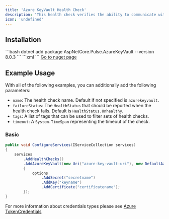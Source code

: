 ```yaml
---
title: 'Azure KeyVault Health Check'
description: 'This health check verifies the ability to communicate with Azure Key Vault and the existence of some secrets, keys and certificates. For more information about Azure Key Vault check the [Azure KeyVault Microsoft Site](https://azure.microsoft.com/en-us/services/key-vault/)'
icon: 'undefined'
---
```


## Installation

<Tabs>
  <Tab title=".NET CLI">
    ```bash
    dotnet add package AspNetCore.Pulse.AzureKeyVault --version 8.0.3
    ```
  </Tab>
  <Tab title="Package Reference">
    ```xml
    <PackageReference Include="AspNetCore.Pulse.AzureKeyVault" Version="8.0.3" />
    ```
  </Tab>
  <Tab title="Nuget">
    <a href="https://www.nuget.org/packages/AspNetCore.Pulse.AzureKeyVault/" target="_blank">Go to nuget page</a>
  </Tab>
</Tabs>


## Example Usage

With all of the following examples, you can additionally add the following parameters:

* `name`: The health check name. Default if not specified is `azurekeyvault`.
* `failureStatus`: The `HealthStatus` that should be reported when the health check fails. Default is `HealthStatus.Unhealthy`.
* `tags`: A list of tags that can be used to filter sets of health checks.
* `timeout`: A `System.TimeSpan` representing the timeout of the check.

### Basic

```csharp
public void ConfigureServices(IServiceCollection services)
{
    services
        .AddHealthChecks()
        .AddAzureKeyVault(new Uri("azure-key-vault-uri"), new DefaultAzureCredential(), options =>
        {
            options
                .AddSecret("secretname")
                .AddKey("keyname")
                .AddCertificate("certificatename");
        });
}
```

For more information about credentials types please see [Azure TokenCredentials](https://docs.microsoft.com/en-us/dotnet/api/overview/azure/identity-readme)


